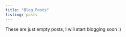 ```yaml
---
title: "Blog Posts"
listing: posts
---
```


These are just empty posts, I will start blogging soon :)



